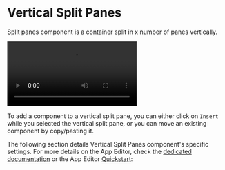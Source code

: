 
# Vertical Split Panes

Split panes component is a container split in x number of panes vertically.

<video
	className="border-2 rounded-lg object-cover w-full h-full dark:border-gray-800"
	autoPlay
	controls
	src="/videos/vertical_split.mp4"
	alt="vertical split panes"
/>
<br />

To add a component to a vertical split pane, you can either click on `Insert` while you selected the vertical split pane, or you can move an existing component by copy/pasting it.

The following section details Vertical Split Panes component's specific settings. For more details on the App Editor, check the [dedicated documentation](../0_app_editor/index.mdx) or the App Editor [Quickstart](../../getting_started/7_apps_quickstart/index.mdx):

<div className="grid grid-cols-2 gap-6 mb-4">
	<DocCard
		color="orange"
		title="App Editor Documentation"
		description="The app editor is a low-code builder to create custom User Interfaces with a mix of drag-and-drop and code."
		href="/docs/apps/app_editor"
	/>
	<DocCard
		color="orange"
		title="Apps Quickstart"
		description="Learn how to build your first app in a matter of minutes."
		href="/docs/getting_started/apps_quickstart"
	/>
</div>
